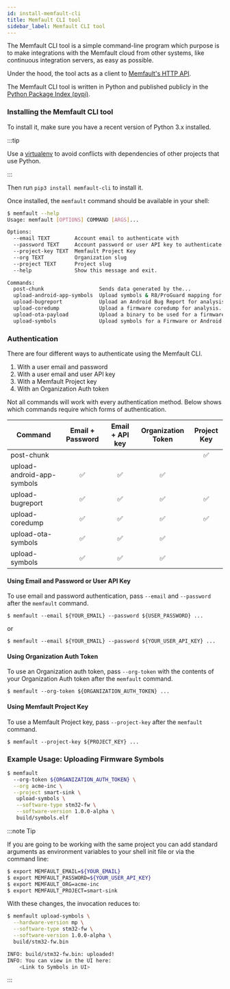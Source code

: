```yaml
---
id: install-memfault-cli
title: Memfault CLI tool
sidebar_label: Memfault CLI tool
---
```



The Memfault CLI tool is a simple command-line program which purpose is to make
integrations with the Memfault cloud from other systems, like continuous
integration servers, as easy as possible.

Under the hood, the tool acts as a client to [Memfault's HTTP API](/api).

The Memfault CLI tool is written in Python and published publicly in the
[Python Package Index (pypi)](https://pypi.org/project/memfault-cli/).

### Installing the Memfault CLI tool

To install it, make sure you have a recent version of Python 3.x installed.

:::tip

Use a
[virtualenv](https://packaging.python.org/tutorials/installing-packages/#creating-virtual-environments)
to avoid conflicts with dependencies of other projects that use Python.

:::

Then run `pip3 install memfault-cli` to install it.

Once installed, the `memfault` command should be available in your shell:

```bash
$ memfault --help
Usage: memfault [OPTIONS] COMMAND [ARGS]...

Options:
  --email TEXT        Account email to authenticate with
  --password TEXT     Account password or user API key to authenticate with
  --project-key TEXT  Memfault Project Key
  --org TEXT          Organization slug
  --project TEXT      Project slug
  --help              Show this message and exit.

Commands:
  post-chunk                  Sends data generated by the...
  upload-android-app-symbols  Upload symbols & R8/ProGuard mapping for an...
  upload-bugreport            Upload an Android Bug Report for analysis by...
  upload-coredump             Upload a firmware coredump for analysis.
  upload-ota-payload          Upload a binary to be used for a firmware...
  upload-symbols              Upload symbols for a Firmware or Android...
```

### Authentication

There are four different ways to authenticate using the Memfault CLI.

1. With a user email and password
1. With a user email and user API key
1. With a Memfault Project key
1. With an Organization Auth token

Not all commands will work with every authentication method. Below shows which
commands require which forms of authentication.

| Command                    | Email + Password | Email + API key | Organization Token | Project Key |
| -------------------------- | :--------------: | :-------------: | :----------------: | :---------: |
| post-chunk                 |                  |                 |                    |     ✅      |
| upload-android-app-symbols |        ✅        |       ✅        |         ✅         |             |
| upload-bugreport           |        ✅        |       ✅        |         ✅         |     ✅      |
| upload-coredump            |        ✅        |       ✅        |         ✅         |     ✅      |
| upload-ota-symbols         |        ✅        |       ✅        |         ✅         |             |
| upload-symbols             |        ✅        |       ✅        |         ✅         |             |

#### Using Email and Password or User API Key

To use email and password authentication, pass `--email` and `--password` after
the `memfault` command.

```
$ memfault --email ${YOUR_EMAIL} --password ${USER_PASSWORD} ...
```

or

```
$ memfault --email ${YOUR_EMAIL} --password ${YOUR_USER_API_KEY} ...
```

#### Using Organization Auth Token

To use an Organization auth token, pass `--org-token` with the contents of your
Organization Auth token after the `memfault` command.

```
$ memfault --org-token ${ORGANIZATION_AUTH_TOKEN} ...
```

#### Using Memfault Project Key

To use a Memfault Project key, pass `--project-key` after the `memfault`
command.

```
$ memfault --project-key ${PROJECT_KEY} ...
```

### Example Usage: Uploading Firmware Symbols

<AuthTokenRequiredCallout />

```bash
$ memfault
  --org-token ${ORGANIZATION_AUTH_TOKEN} \
  --org acme-inc \
  --project smart-sink \
   upload-symbols \
   --software-type stm32-fw \
   --software-version 1.0.0-alpha \
   build/symbols.elf
```

:::note Tip

If you are going to be working with the same project you can add standard
arguments as environment variables to your shell init file or via the command
line:

```bash
$ export MEMFAULT_EMAIL=${YOUR_EMAIL}
$ export MEMFAULT_PASSWORD=${YOUR_USER_API_KEY}
$ export MEMFAULT_ORG=acme-inc
$ export MEMFAULT_PROJECT=smart-sink
```

With these changes, the invocation reduces to:

```bash
$ memfault upload-symbols \
  --hardware-version mp \
  --software-type stm32-fw \
  --software-version 1.0.0-alpha \
  build/stm32-fw.bin

INFO: build/stm32-fw.bin: uploaded!
INFO: You can view in the UI here:
    <Link to Symbols in UI>
```

:::
